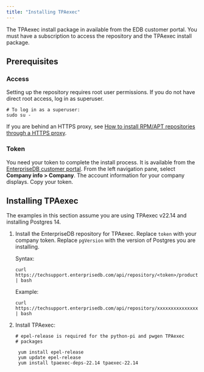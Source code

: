 ```yaml
---
title: "Installing TPAexec"
---
```


The TPAexec install package in available from the EDB customer portal. You must have a subscription to access the repository and the TPAexec install package.

## Prerequisites

### Access

Setting up the repository requires root user permissions. If you do not have direct root access, log in as superuser.

```shell
# To log in as a superuser:
sudo su -
```

If you are behind an HTTPS proxy, see [How to install RPM/APT repositories through a HTTPS proxy](https://techsupport.enterprisedb.com/kb/a/how-to-install-rpm-apt-repositories-through-a-https-proxy/).


### Token

You need your token to complete the install process. It is available from the [EnterpriseDB customer portal](https://techsupport.enterprisedb.com/customer_portal/). From the left navigation pane, select **Company info > Company**. The account information for your company displays. Copy your token. 



## Installing TPAexec

The examples in this section assume you are using TPAexec v22.14 and installing Postgres 14.

1. Install the EnterpriseDB repository for TPAexec. Replace `token` with your company token. Replace `pgVersion` with the version of Postgres you are installing.

   Syntax:
   ```
   curl https://techsupport.enterprisedb.com/api/repository/<token>/products/tpa/release/<pgVersion>/rpm | bash
   ```

   Example:
   ```
   curl https://techsupport.enterprisedb.com/api/repository/xxxxxxxxxxxxxxxxxxxxxxxxxxxxxxxx/products/tpa/release/14/rpm | bash
   ```

2. Install TPAexec:

   ```
   # epel-release is required for the python-pi and pwgen TPAexec 
   # packages

	yum install epel-release
	yum update epel-release
	yum install tpaexec-deps-22.14 tpaexec-22.14
  ```


